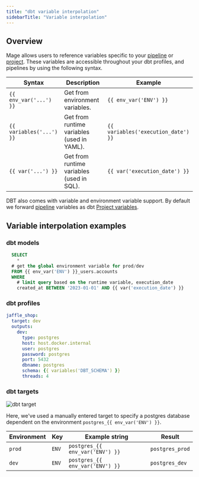 ```yaml
---
title: "dbt variable interpolation"
sidebarTitle: "Variable interpolation"
---
```

## Overview

Mage allows users to reference variables specific to your
[pipeline](/getting-started/runtime-variable) or
[project](/development/variables/environment-variables).
These variables are accessible throughout your dbt profiles, and pipelines by using the following syntax.

| Syntax                   | Description                     | Example                             |
| ------------------------ | ------------------------------- | ----------------------------------- |
| `{{ env_var('...') }}`   | Get from environment variables. | `{{ env_var('ENV') }}`              |
| `{{ variables('...') }}` | Get from runtime variables (used in YAML).     | `{{ variables('execution_date') }}` |
| `{{ var('...') }}` | Get from runtime variables (used in SQL).     | `{{ var('execution_date') }}` |

DBT also comes with variable and environment variable support. By default we forward
[pipeline](/getting-started/runtime-variable)
variables as dbt [Project variables](https://docs.getdbt.com/docs/build/project-variables).

## Variable interpolation examples

### dbt models

```sql
  SELECT
    *
  # get the global environment variable for prod/dev
  FROM {{ env_var('ENV') }}_users.accounts
  WHERE
    # limit query based on the runtime variable, execution_date
    created_at BETWEEN '2023-01-01' AND {{ var('execution_date') }}
```

### dbt profiles

```yaml
jaffle_shop:
  target: dev
  outputs:
    dev:
      type: postgres
      host: host.docker.internal
      user: postgres
      password: postgres
      port: 5432
      dbname: postgres
      schema: {{ variables('DBT_SCHEMA') }}
      threads: 4
```

### dbt targets

![dbt target](https://mage-ai.github.io/assets/connection-profiles/dbt-target.png)

Here, we've used a manually entered target to specify a postgres database dependent on the environment `postgres_{{ env_var('ENV') }}`.

| Environment | Key   | Example string                  | Result          |
| ----------- | ----- | ------------------------------- | --------------- |
| `prod`      | `ENV` | `postgres_{{ env_var('ENV') }}` | `postgres_prod` |
| `dev`       | `ENV` | `postgres_{{ env_var('ENV') }}` | `postgres_dev`  |
